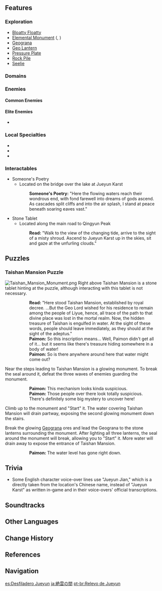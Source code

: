 {{RegionTabs}}
{{Location Infobox
|image        = Jueyun Karst.png
|type         = Subarea
|region       = Liyue
|area         = Minlin
}}
{{Description|They say that the adepti dwell somewhere within these countless towering, cloud-ringed peaks. Few mortals may set foot here.|Where Mountains Peak Beyond the Clouds}}
{{Description|Jueyun Karst is considered the realm of the adepti of Liyue, usually unreachable by mortals.<br />However, there are special "Herb Gatherers" who make their living by collecting valuable natural resources found only in Jueyun Karst.|[[Expedition]] description}}
{{Location Intro|{{Lang|'''Jueyun Karst'''|zh=绝云间|zh_rm=Juéyún-jiān|zh_tl=Cloud-Terminating Place}}|description=<p> It is said to be the place where the [[adepti]] live. Normally no one dares to try to set foot here, but some brave or desperate people still try to seek the adepti for good fortune.</p><p>There are two [[Teleport Waypoint]]s in this area: southwest of the domain [[Taishan Mansion]], and another to the west leading towards [[Guili Plains]].</p>}}

==Features==
===Exploration===
* [[Bloatty Floatty]]
* [[Elemental Monument]] ({{Cryo}}, {{Pyro}})
* [[Geograna]]
* [[Geo Lantern]]
* [[Pressure Plate]]
* [[Rock Pile]]
* [[Seelie]]

===Domains===
{{Domains by Category Gallery}}

===Enemies===
====Common Enemies====
{{Column|2|
*{{Enemy List|Hilichurl Fighter;Hilichurl Berserker;Rock Shield Hilichurl Guard;Hilichurl Grenadier;Hilichurl Shooter;Pyro Hilichurl Shooter;Anemo Samachurl;Anemo Slime;Hydro Slime;Electro Slime;Mutant Electro Slime;Geo Slime;Large Geo Slime;Large Pyro Slime;Treasure Hoarders: Marksman;Treasure Hoarders: Scout;Treasure Hoarders: Pyro Potioneer;Cryo Whopperflower;Pyro Whopperflower|x=0}}
}}

====Elite Enemies====
*{{Enemy|Blazing Axe Mitachurl}}

===Local Specialties===
*{{Item|Cor Lapis}}
*{{Item|Jueyun Chili}}
*{{Item|Qingxin}}

===Interactables===
*Someone's Poetry
**Located on the bridge over the lake at Jueyun Karst
{{Dialogue start}}
::'''Someone's Poetry:''' "Here the flowing waters reach their wondrous end, with fond farewell into dreams of gods ascend. As cascades split cliffs and into the air splash, I stand at peace beneath soaring eaves vast."
{{Dialogue end}}
*Stone Tablet
**Located along the main road to Qingyun Peak
{{Dialogue start}}
::'''Read:''' "Walk to the view of the changing tide, arrive to the sight of a misty shroud. Ascend to Jueyun Karst up in the skies, sit and gaze at the unfurling clouds."
{{Dialogue end}}

==Puzzles==
===Taishan Mansion Puzzle===
[[File:Taishan Mansion Monument.png|alt=Monument in the Taishan Mansion Puzzle|thumb]]
Right above Taishan Mansion is a stone tablet hinting at the puzzle, although interacting with this tablet is not necessary.

{{Dialogue start}}
::'''Read:''' "Here stood Taishan Mansion, established by royal decree. ...But the Geo Lord wished for his residence to remain among the people of Liyue, hence, all trace of the path to that divine place was lost in the mortal realm. Now, the hidden treasure of Taishan is engulfed in water. At the sight of these words, people should leave immediately, as they should at the sight of the adeptus."
::'''Paimon:''' So this inscription means... Well, Paimon didn't get all of it... but it seems like there's treasure hiding somewhere in a body of water!
::'''Paimon:''' So is there anywhere around here that water might come out?
{{Dialogue end}}

Near the steps leading to Taishan Mansion is a glowing monument. To break the seal around it, defeat the three waves of enemies guarding the monument.

{{Dialogue start}}
::'''Paimon:''' This mechanism looks kinda suspicious.
::'''Paimon:''' Those people over there look totally suspicious. There's definitely some big mystery to uncover here!
{{Dialogue end}}
Climb up to the monument and "Start" it. The water covering Taishan Mansion will drain partway, exposing the second glowing monument down the stairs.

Break the glowing [[Grana#Geograna|Geograna]] ores and lead the Geograna to the stone lanterns surrounding the monument. After lighting all three lanterns, the seal around the monument will break, allowing you to "Start" it. More water will drain away to expose the entrance of Taishan Mansion.
{{Dialogue start}}
::'''Paimon:''' The water level has gone right down.
{{Dialogue end}}

==Trivia==
* Some English character voice-over lines use "Jueyun Jian," which is a directly taken from the location's Chinese name, instead of "Jueyun Karst" as written in-game and in their voice-overs' official transcriptions.

==Soundtracks==
{{Soundtracks by Category Table|Jueyun Karst Soundtracks|header=Jueyun Karst}}

==Other Languages==
{{Other Languages
|en      = Jueyun Karst
|zhs     = 绝云间
|zhs_rm  = Juéyún-jiān
|zht     = 絕雲間
|zht_rm  = Juéyún-jiān
|zh_tl   = Cloud-Terminating Place
|zh_note = Refers to the fact that the mountains peak above the clouds.
|ja      = {{Rubi|絶|ぜつ|雲|うん}}の{{Rubi|間|ま}}
|ja_rm   = Zetsu'un no Ma<ref>[[Map]], Label: Jueyun Karst (Japanese)</ref>
|ja_tl   = Jueyun Space{{Sino|ja|part=1}}
|ko      = {{tt|절운간|絕雲間}}
|ko_rm   = Jeorun-gan
|ko_tl   = Cloud-Terminating Place{{Sino|ko}}
|es      = Desfiladero Jueyun
|es_tl   = Jueyun {{w|Defile (geography)|Defile}}
|fr      = Karst Jueyun
|fr_tl   = Jueyun Karst
|ru      = Заоблачный предел
|ru_tl   = Sky-High Limit
|th      = Jueyun Karst
|vi      = {{tt|Tuyệt Vân Gián|绝云间}}
|vi_tl   = Cloud-Terminating Place{{Sino|vi}}
|de      = Jueyun-Karst
|de_tl   = Jueyun Karst
|id      = Jueyun Karst
|pt      = Relevo de Jueyun
|pt_tl   = Jueyun {{w|Topographic relief|Relief}}
}}

==Change History==
{{Change History|1.0}}

==References==
{{Reflist}}

==Navigation==
{{Area Navbox|Liyue}}

[[es:Desfiladero Jueyun]]
[[ja:絶雲の間]]
[[pt-br:Relevo de Jueyun]]